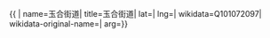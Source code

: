 {{ {{{1|PRC admin/showdata}}}|
name=玉合街道|
title=玉合街道|
lat=|
lng=|
wikidata=Q101072097|
wikidata-original-name=|
arg={{{arg|}}}}}
